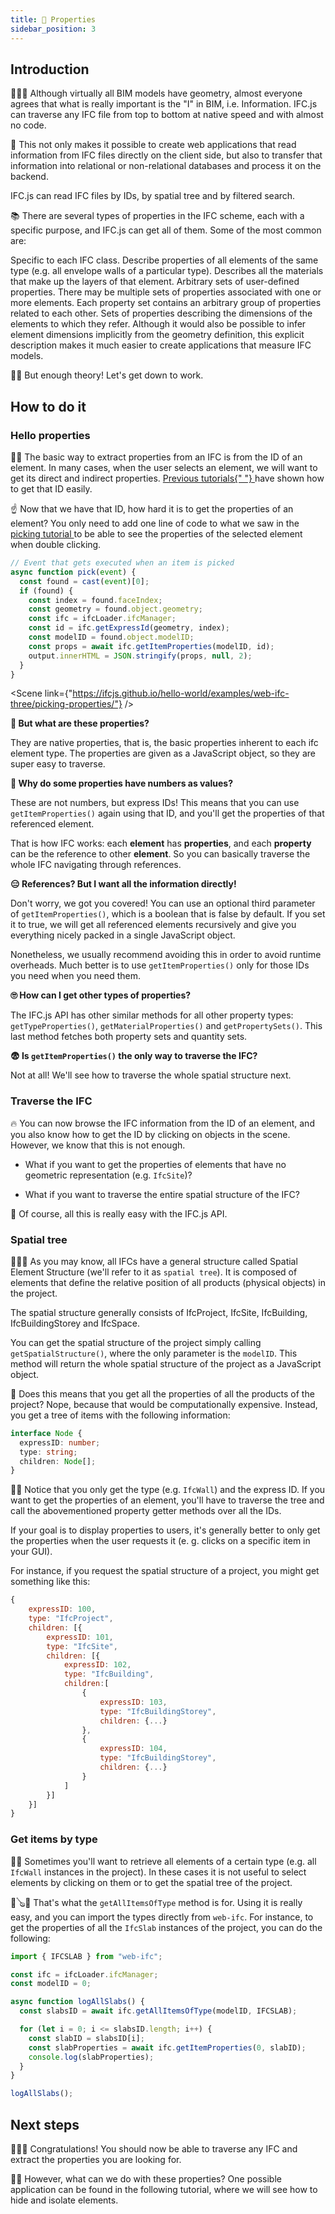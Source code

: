 ```yaml
---
title: 📃 Properties
sidebar_position: 3
---
```



## Introduction

🧬🧬🧬️
Although virtually all BIM models have geometry, almost everyone agrees that what is really important is the "I" in BIM, i.e. Information. IFC.js can traverse any IFC file from top to bottom at native speed and with almost no code.

💾
This not only makes it possible to create web applications that read information from IFC files directly on the client side, but also to transfer that information into relational or non-relational databases and process it on the backend.

<IfcAlert>IFC.js can read IFC files by IDs, by spatial tree and by filtered search.</IfcAlert>

📚
There are several types of properties in the IFC scheme, each with a specific purpose, and IFC.js can get all of them. Some of the most common are:

<IfcCard icon="📕" title="Native properties">
  Specific to each IFC class.
</IfcCard>

<IfcCard icon="📗" title="Type properties">
  Describe properties of all elements of the same type (e.g. all envelope walls of a particular type).
</IfcCard>

<IfcCard icon="📘" title="Material properties">
  Describes all the materials that make up the layers of that element.
</IfcCard>

<IfcCard icon="📙" title="Property sets">
  Arbitrary sets of user-defined properties. There may be multiple sets of properties associated with one or more elements. Each property set contains an arbitrary group of properties related to each other.
</IfcCard>

<IfcCard icon="📒" title="Quantity sets">
  Sets of properties describing the dimensions of the elements to which they refer. Although it would also be possible to infer element dimensions implicitly from the geometry definition, this explicit description makes it much easier to create applications that measure IFC models.
</IfcCard>

🚴‍♂️ But enough theory! Let's get down to work.

## How to do it

### Hello properties

<p>
  👩‍🏫 The basic way to extract properties from an IFC is from the ID of an element. In many cases, when the user selects an element, we will want to get its direct and indirect properties.
  <a href="https://ifcjs.github.io/info/docs/Guide/web-ifc-three/Tutorials/Picking/" target="_self">
    Previous tutorials{" "}
  </a>
  have shown how to get that ID easily.
</p>

☝
Now that we have that ID, how hard it is to get the properties of an element? You only need to add one line of code to what we saw in the <a href="https://ifcjs.github.io/info/docs/Guide/web-ifc-three/Tutorials/Picking/" target="_self"> picking tutorial </a> to be able to see the properties of the selected element when double clicking.

```js {9}
// Event that gets executed when an item is picked
async function pick(event) {
  const found = cast(event)[0];
  if (found) {
    const index = found.faceIndex;
    const geometry = found.object.geometry;
    const ifc = ifcLoader.ifcManager;
    const id = ifc.getExpressId(geometry, index);
    const modelID = found.object.modelID;
    const props = await ifc.getItemProperties(modelID, id);
    output.innerHTML = JSON.stringify(props, null, 2);
  }
}
```

<Scene link={"https://ifcjs.github.io/hello-world/examples/web-ifc-three/picking-properties/"} />

**🤨 But what are these properties?**

They are native properties, that is, the basic properties inherent to each ifc element type. The properties are given as a JavaScript object, so they are super easy to traverse.

**🤔 Why do some properties have numbers as values?**

These are not numbers, but express IDs! This means that you can use `getItemProperties()` again using that ID, and you'll get the properties of that referenced element.

<IfcCard>
  That is how IFC works: each <b>element</b> has <b>properties</b>, and each <b>property</b> can be the reference to other <b>element</b>. So you can basically traverse the whole IFC navigating through references.
</IfcCard>

**😑 References? But I want all the information directly!**

Don't worry, we got you covered! You can use an optional third parameter of `getItemProperties()`, which is a boolean that is false by default. If you set it to true, we will get all referenced elements recursively and give you everything nicely packed in a single JavaScript object.

Nonetheless, we usually recommend avoiding this in order to avoid runtime overheads. Much better is to use `getItemProperties()` only for those IDs you need when you need them.

**🙄 How can I get other types of properties?**

The IFC.js API has other similar methods for all other property types: `getTypeProperties()`, `getMaterialProperties()` and `getPropertySets()`. This last method fetches both property sets and quantity sets.

**😨 Is `getItemProperties()` the only way to traverse the IFC?**

Not at all! We'll see how to traverse the whole spatial structure next.

### Traverse the IFC

🔥 You can now browse the IFC information from the ID of an element, and you also know how to get the ID by clicking on objects in the scene. However, we know that this is not enough.

- What if you want to get the properties of elements that have no geometric representation (e.g. `IfcSite`)?

- What if you want to traverse the entire spatial structure of the IFC?

🌈 Of course, all this is really easy with the IFC.js API.

### Spatial tree

🌳🌲🌴 As you may know, all IFCs have a general structure called Spatial Element Structure (we'll refer to it as `spatial tree`). It is composed of elements that define the relative position of all products (physical objects) in the project.

<IfcAlert>The spatial structure generally consists of IfcProject, IfcSite, IfcBuilding, IfcBuildingStorey and IfcSpace.</IfcAlert>

You can get the spatial structure of the project simply calling `getSpatialStructure()`, where the only parameter is the `modelID`. This method will return the whole spatial structure of the project as a JavaScript object.

🚧 Does this means that you get all the properties of all the products of the project? Nope, because that would be computationally expensive. Instead, you get a tree of items with the following information:

```ts
interface Node {
  expressID: number;
  type: string;
  children: Node[];
}
```

👩‍🏫
Notice that you only get the type (e.g. `IfcWall`) and the express ID. If you want to get the properties of an element, you'll have to traverse the tree and call the abovementioned property getter methods over all the IDs.

<IfcCard>If your goal is to display properties to users, it's generally better to only get the properties when the user requests it (e. g. clicks on a specific item in your GUI).</IfcCard>

For instance, if you request the spatial structure of a project, you might get something like this:

```js
{
    expressID: 100,
    type: "IfcProject",
    children: [{
        expressID: 101,
        type: "IfcSite",
        children: [{
            expressID: 102,
            type: "IfcBuilding",
            children:[
                {
                    expressID: 103,
                    type: "IfcBuildingStorey",
                    children: {...}
                },
                {
                    expressID: 104,
                    type: "IfcBuildingStorey",
                    children: {...}
                }
            ]
        }]
    }]
}
```

### Get items by type

👩‍🏫
Sometimes you'll want to retrieve all elements of a certain type (e.g. all `IfcWall` instances in the project). In these cases it is not useful to select elements by clicking on them or to get the spatial tree of the project.

🎸🪕🎻
That's what the `getAllItemsOfType` method is for. Using it is really easy, and you can import the types directly from `web-ifc`. For instance, to get the properties of all the `IfcSlab` instances of the project, you can do the following:

```js
import { IFCSLAB } from "web-ifc";

const ifc = ifcLoader.ifcManager;
const modelID = 0;

async function logAllSlabs() {
  const slabsID = await ifc.getAllItemsOfType(modelID, IFCSLAB);

  for (let i = 0; i <= slabsID.length; i++) {
    const slabID = slabsID[i];
    const slabProperties = await ifc.getItemProperties(0, slabID);
    console.log(slabProperties);
  }
}

logAllSlabs();
```

## Next steps

🎉🎉🎉
Congratulations! You should now be able to traverse any IFC and extract the properties you are looking for.

🐱‍👤 However, what can we do with these properties? One possible application can be found in the following tutorial, where we will see how to hide and isolate elements.

